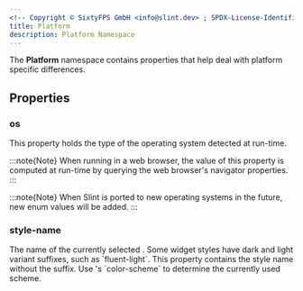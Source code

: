 ```yaml
---
<!-- Copyright © SixtyFPS GmbH <info@slint.dev> ; SPDX-License-Identifier: MIT -->
title: Platform
description: Platform Namespace
---
```



The **Platform** namespace contains properties that help deal with platform specific differences.

## Properties

### os
<SlintProperty propName="os" typeName="enum" enumName="OperatingSystemType" defaultValue="known at runtime">

This property holds the type of the operating system detected at run-time.

:::note{Note}
When running in a web browser, the value of this property is computed at run-time by querying the web browser's navigator properties.
:::

:::note{Note}
When Slint is ported to new operating systems in the future, new enum values will be added.
:::

</SlintProperty>


### style-name
<SlintProperty propName="style-name" typeName="string" defaultValue="known at runtime">
The name of the currently selected <Link type="StyleWidgets" label="widget style"/>. Some widget
styles have dark and light variant suffixes, such as `fluent-light`. This property contains the
style name without the suffix. Use <Link type="Palette" label="Palette"/>'s `color-scheme` to
determine the currently used scheme.
</SlintProperty>
